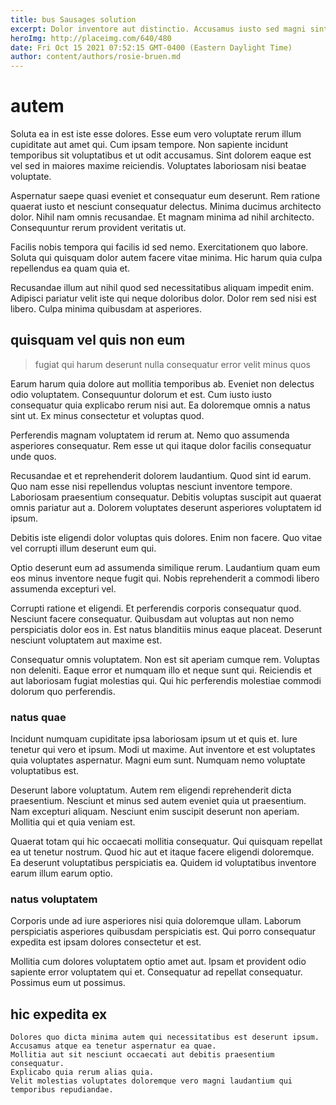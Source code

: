 ```yaml
---
title: bus Sausages solution
excerpt: Dolor inventore aut distinctio. Accusamus iusto sed magni sint distinctio. Atque hic qui eveniet officiis. Eum quisquam deserunt suscipit quia ea cumque nesciunt.
heroImg: http://placeimg.com/640/480
date: Fri Oct 15 2021 07:52:15 GMT-0400 (Eastern Daylight Time)
author: content/authors/rosie-bruen.md
---
```

# autem

Soluta ea in est iste esse dolores. Esse eum vero voluptate rerum illum cupiditate aut amet qui. Cum ipsam tempore. Non sapiente incidunt temporibus sit voluptatibus et ut odit accusamus. Sint dolorem eaque est vel sed in maiores maxime reiciendis. Voluptates laboriosam nisi beatae voluptate.
  
Aspernatur saepe quasi eveniet et consequatur eum deserunt. Rem ratione quaerat iusto et nesciunt consequatur delectus. Minima ducimus architecto dolor. Nihil nam omnis recusandae. Et magnam minima ad nihil architecto. Consequuntur rerum provident veritatis ut.
  
Facilis nobis tempora qui facilis id sed nemo. Exercitationem quo labore. Soluta qui quisquam dolor autem facere vitae minima. Hic harum quia culpa repellendus ea quam quia et.
  
Recusandae illum aut nihil quod sed necessitatibus aliquam impedit enim. Adipisci pariatur velit iste qui neque doloribus dolor. Dolor rem sed nisi est libero. Culpa minima quibusdam at asperiores.

## quisquam vel quis non eum

> fugiat qui harum deserunt nulla consequatur error velit minus quos

Earum harum quia dolore aut mollitia temporibus ab. Eveniet non delectus odio voluptatem. Consequuntur dolorum et est. Cum iusto iusto consequatur quia explicabo rerum nisi aut. Ea doloremque omnis a natus sint ut. Ex minus consectetur et voluptas quod.
  
Perferendis magnam voluptatem id rerum at. Nemo quo assumenda asperiores consequatur. Rem esse ut qui itaque dolor facilis consequatur unde quos.
  
Recusandae et et reprehenderit dolorem laudantium. Quod sint id earum. Quo nam esse nisi repellendus voluptas nesciunt inventore tempore. Laboriosam praesentium consequatur. Debitis voluptas suscipit aut quaerat omnis pariatur aut a. Dolorem voluptates deserunt asperiores voluptatem id ipsum.
  
Debitis iste eligendi dolor voluptas quis dolores. Enim non facere. Quo vitae vel corrupti illum deserunt eum qui.
  
Optio deserunt eum ad assumenda similique rerum. Laudantium quam eum eos minus inventore neque fugit qui. Nobis reprehenderit a commodi libero assumenda excepturi vel.
  
Corrupti ratione et eligendi. Et perferendis corporis consequatur quod. Nesciunt facere consequatur. Quibusdam aut voluptas aut non nemo perspiciatis dolor eos in. Est natus blanditiis minus eaque placeat. Deserunt nesciunt voluptatem aut maxime est.
  
Consequatur omnis voluptatem. Non est sit aperiam cumque rem. Voluptas non deleniti. Eaque error et numquam illo et neque sunt qui. Reiciendis et aut laboriosam fugiat molestias qui. Qui hic perferendis molestiae commodi dolorum quo perferendis.

### natus quae

Incidunt numquam cupiditate ipsa laboriosam ipsum ut et quis et. Iure tenetur qui vero et ipsum. Modi ut maxime. Aut inventore et est voluptates quia voluptates aspernatur. Magni eum sunt. Numquam nemo voluptate voluptatibus est.
  
Deserunt labore voluptatum. Autem rem eligendi reprehenderit dicta praesentium. Nesciunt et minus sed autem eveniet quia ut praesentium. Nam excepturi aliquam. Nesciunt enim suscipit deserunt non aperiam. Mollitia qui et quia veniam est.
  
Quaerat totam qui hic occaecati mollitia consequatur. Qui quisquam repellat ea ut tenetur nostrum. Quod hic aut et itaque facere eligendi doloremque. Ea deserunt voluptatibus perspiciatis ea. Quidem id voluptatibus inventore earum illum earum optio.

### natus voluptatem

Corporis unde ad iure asperiores nisi quia doloremque ullam. Laborum perspiciatis asperiores quibusdam perspiciatis est. Qui porro consequatur expedita est ipsam dolores consectetur et est.
  
Mollitia cum dolores voluptatem optio amet aut. Ipsam et provident odio sapiente error voluptatem qui et. Consequatur ad repellat consequatur. Possimus eum ut possimus.

## hic expedita ex

```text
Dolores quo dicta minima autem qui necessitatibus est deserunt ipsum.
Accusamus atque ea tenetur aspernatur ea quae.
Mollitia aut sit nesciunt occaecati aut debitis praesentium consequatur.
Explicabo quia rerum alias quia.
Velit molestias voluptates doloremque vero magni laudantium qui temporibus repudiandae.
```

